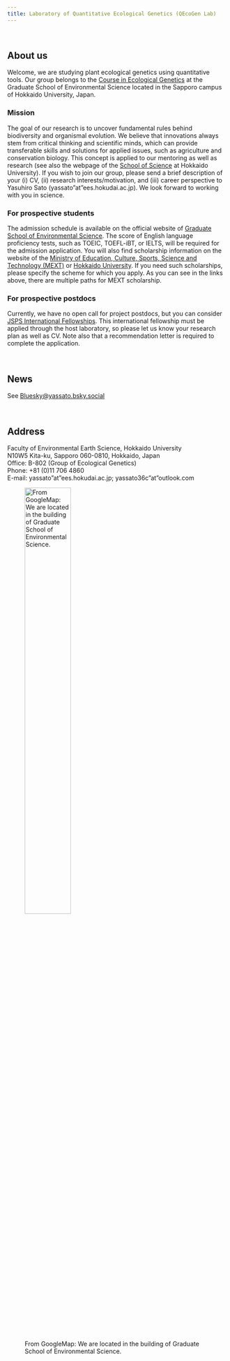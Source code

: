 ```yaml
---
title: Laboratory of Quantitative Ecological Genetics (QEcoGen Lab)
---
```


<br>

## About us

Welcome, we are studying plant ecological genetics using quantitative tools. Our group belongs to the [Course in Ecological Genetics](https://noah.ees.hokudai.ac.jp/bio/?p=3038&lang=en) at the Graduate School of Environmental Science located in the Sapporo campus of Hokkaido University, Japan.

### Mission
The goal of our research is to uncover fundamental rules behind biodiversity and organismal evolution. We believe that innovations always stem from critical thinking and scientific minds, which can provide transferable skills and solutions for applied issues, such as agriculture and conservation biology. This concept is applied to our mentoring as well as research (see also the webpage of the [School of Science](https://www2.sci.hokudai.ac.jp/dept/bio/en/teacher/sato-yasuhiro) at Hokkaido University). If you wish to join our group, please send a brief description of your (i) CV, (ii) research interests/motivation, and (iii) career perspective to Yasuhiro Sato (yassato"at"ees.hokudai.ac.jp). We look forward to working with you in science.  

### For prospective students
The admission schedule is available on the official website of [Graduate School of Environmental Science](https://www.ees.hokudai.ac.jp/?lang=en). The score of English language proficiency tests, such as TOEIC, TOEFL-iBT, or IELTS, will be required for the admission application. You will also find scholarship information on the website of the [Ministry of Education, Culture, Sports, Science and Technology (MEXT)](https://www.mext.go.jp/en/policy/education/highered/title02/detail02/sdetail02/1373897.htm) or [Hokkaido University](https://www.global.hokudai.ac.jp/admissions/scholarships-for-prospective-students-2). If you need such scholarships, please specify the scheme for which you apply. As you can see in the links above, there are multiple paths for MEXT scholarship.  

### For prospective postdocs
Currently, we have no open call for project postdocs, but you can consider [JSPS International Fellowships](https://www.jsps.go.jp/english/e-fellow/). This international fellowship must be applied through the host laboratory, so please let us know your research plan as well as CV. Note also that a recommendation letter is required to complete the application.  

<br>

## News

See [Bluesky@yassato.bsky.social](https://bsky.app/profile/yassato.bsky.social)  

<br>

## Address  

Faculty of Environmental Earth Science, Hokkaido University  
N10W5 Kita-ku, Sapporo 060-0810, Hokkaido, Japan  
Office: B-802 (Group of Ecological Genetics)  
Phone: +81 (0)11 706 4860  
E-mail: yassato"at"ees.hokudai.ac.jp; yassato36c"at"outlook.com  


![From GoogleMap: We are located in the building of Graduate School of Environmental Science.](./images/EES_googlemap.png){width="50%"}

<br>




